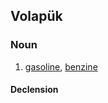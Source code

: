 ==Volapük==

===Noun===
{{vo-noun}}

# [[gasoline]], [[benzine]]

====Declension====
{{vo-decl-noun}}